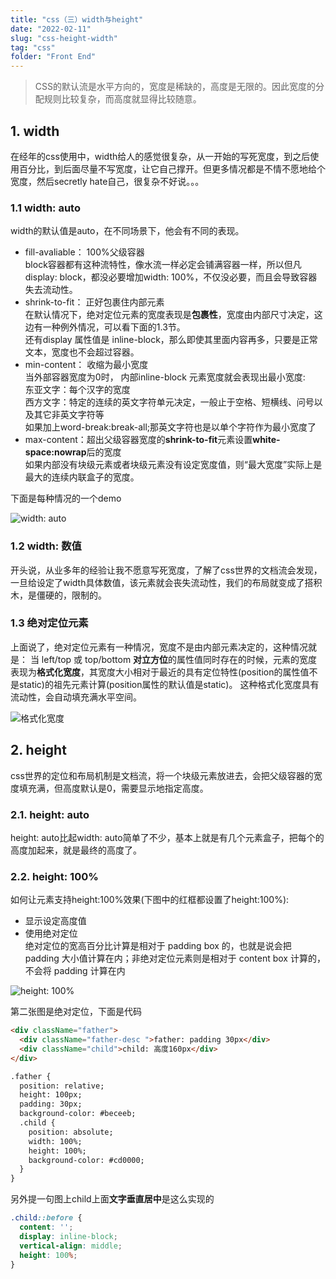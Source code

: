 ```yaml
---
title: "css（三）width与height"
date: "2022-02-11"
slug: "css-height-width"
tag: "css"
folder: "Front End"
---
```


>CSS的默认流是水平方向的，宽度是稀缺的，高度是无限的。因此宽度的分配规则比较复杂，而高度就显得比较随意。
## 1. width
在经年的css使用中，width给人的感觉很复杂，从一开始的写死宽度，到之后使用百分比，到后面尽量不写宽度，让它自己撑开。但更多情况都是不情不愿地给个宽度，然后secretly hate自己，很复杂不好说。。。

### 1.1 width: auto
width的默认值是auto，在不同场景下，他会有不同的表现。
- fill-avaliable：
  100%父级容器  
  block容器都有这种流特性，像水流一样必定会铺满容器一样，所以但凡display: block，都没必要增加width: 100%，不仅没必要，而且会导致容器失去流动性。
- shrink-to-fit：
  正好包裹住内部元素  
  在默认情况下，绝对定位元素的宽度表现是**包裹性**，宽度由内部尺寸决定，这边有一种例外情况，可以看下面的1.3节。  
  还有display 属性值是 inline-block，那么即使其里面内容再多，只要是正常文本，宽度也不会超过容器。
- min-content：
  收缩为最小宽度  
  当外部容器宽度为0时， 内部inline-block 元素宽度就会表现出最小宽度:  
  东亚文字：每个汉字的宽度  
  西方文字：特定的连续的英文字符单元决定，一般止于空格、短横线、问号以及其它非英文字符等  
  如果加上word-break:break-all;那英文字符也是以单个字符作为最小宽度了
- max-content：超出父级容器宽度的**shrink-to-fit**元素设置**white-space:nowrap**后的宽度  
  如果内部没有块级元素或者块级元素没有设定宽度值，则“最大宽度”实际上是最大的连续内联盒子的宽度。

下面是每种情况的一个demo

![width: auto](./css-height-width/width-auto.png)

### 1.2 width: 数值
开头说，从业多年的经验让我不愿意写死宽度，了解了css世界的文档流会发现，一旦给设定了width具体数值，该元素就会丧失流动性，我们的布局就变成了搭积木，是僵硬的，限制的。

### 1.3 绝对定位元素
上面说了，绝对定位元素有一种情况，宽度不是由内部元素决定的，这种情况就是：
当 left/top 或 top/bottom **对立方位**的属性值同时存在的时候，元素的宽度表现为**格式化宽度**，其宽度大小相对于最近的具有定位特性(position的属性值不是static)的祖先元素计算(position属性的默认值是static)。
这种格式化宽度具有流动性，会自动填充满水平空间。

![格式化宽度](./css-height-width/format-height.png)

## 2. height
css世界的定位和布局机制是文档流，将一个块级元素放进去，会把父级容器的宽度填充满，但高度默认是0，需要显示地指定高度。

### 2.1. height: auto
height: auto比起width: auto简单了不少，基本上就是有几个元素盒子，把每个的高度加起来，就是最终的高度了。

### 2.2. height: 100%
如何让元素支持height:100%效果(下图中的红框都设置了height:100%):
- 显示设定高度值
- 使用绝对定位  
  绝对定位的宽高百分比计算是相对于 padding box 的，也就是说会把 padding 大小值计算在内；非绝对定位元素则是相对于 content box 计算的，不会将 padding 计算在内
  
![height: 100%](./css-height-width/height.png)

第二张图是绝对定位，下面是代码
``` html
<div className="father">
  <div className="father-desc ">father: padding 30px</div>
  <div className="child">child: 高度160px</div>
</div>

.father {
  position: relative;
  height: 100px;
  padding: 30px;
  background-color: #beceeb;
  .child {
    position: absolute;
    width: 100%;
    height: 100%;
    background-color: #cd0000;
  }
}
```
另外提一句图上child上面**文字垂直居中**是这么实现的
``` css
.child::before {
  content: '';
  display: inline-block;
  vertical-align: middle;
  height: 100%;
}
```